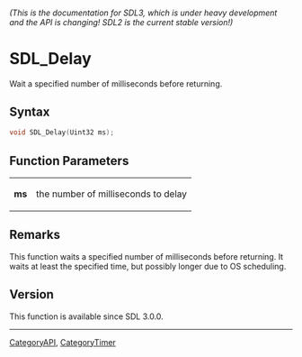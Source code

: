 ====== (This is the documentation for SDL3, which is under heavy development and the API is changing! SDL2 is the current stable version!) ======
= SDL_Delay =

Wait a specified number of milliseconds before returning.

== Syntax ==

<syntaxhighlight lang='c'>
void SDL_Delay(Uint32 ms);
</syntaxhighlight>

== Function Parameters ==

{|
|'''ms'''
|the number of milliseconds to delay
|}

== Remarks ==

This function waits a specified number of milliseconds before returning. It
waits at least the specified time, but possibly longer due to OS
scheduling.

== Version ==

This function is available since SDL 3.0.0.

----
[[CategoryAPI]], [[CategoryTimer]]


